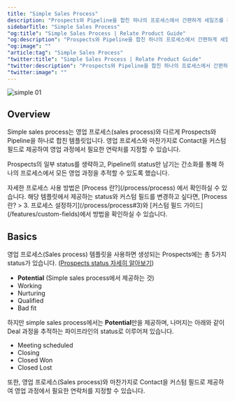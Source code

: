 ```yaml
---
title: "Simple Sales Process"
description: "Prospects와 Pipeline을 합친 하나의 프로세스에서 간편하게 세일즈를 관리할 수 있습니다."
sidebarTitle: "Simple Sales Process"
"og:title": "Simple Sales Process | Relate Product Guide"
"og:description": "Prospects와 Pipeline을 합친 하나의 프로세스에서 간편하게 세일즈를 관리할 수 있습니다."
"og:image": ""
"article:tag": "Simple Sales Process"
"twitter:title": "Simple Sales Process | Relate Product Guide"
"twitter:description": "Prospects와 Pipeline을 합친 하나의 프로세스에서 간편하게 세일즈를 관리할 수 있습니다."
"twitter:image": ""
---
```

![simple 01](/images/features/simple-simple.png)
## Overview
Simple sales process는 영업 프로세스(sales process)와 다르게 Prospects와 Pipeline을 하나로 합친 템플릿입니다.
영업 프로세스와 마찬가지로 Contact을 커스텀 필드로 제공하여 영업 과정에서 필요한 연락처를 지정할 수 있습니다.

Prospects의 일부 status를 생략하고, Pipeline의 status만 남기는 간소화를 통해 하나의 프로세스에서 모든 영업 과정을 추적할 수 있도록 했습니다.

<Note>
    자세한 프로세스 사용 방법은 [Process 란?](/process/process) 에서 확인하실 수 있습니다.
</Note>

<Info>
    해당 템플릿에서 제공하는 status와 커스텀 필드를 변경하고 싶다면,
    [Process 란? > 3. 프로세스 설정하기](/process/process#3)와 [커스텀 필드 가이드](/features/custom-fields)에서 방법을 확인하실 수 있습니다.
</Info>

## Basics
영업 프로세스(Sales process) 템플릿을 사용하면 생성되는 Prospects에는 총 5가지 status가 있습니다. ([Prospects status 자세히 알아보기](/process/sales#prospect-status))

- **Potential** (Simple sales process에서 제공하는 것)
- Working
- Nurturing
- Qualified
- Bad fit

하지만 simple sales process에서는 **Potential**만을 제공하며, 나머지는 아래와 같이 Deal 과정을 추적하는 파이프라인의 status로 이루어져 있습니다.
- Meeting scheduled
- Closing
- Closed Won
- Closed Lost

또한, 영업 프로세스(Sales process)와 마찬가지로 Contact을 커스텀 필드로 제공하여 영업 과정에서 필요한 연락처를 지정할 수 있습니다.